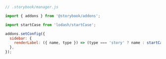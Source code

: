 ```js
// .storybook/manager.js

import { addons } from '@storybook/addons';

import startCase from 'lodash/startCase';

addons.setConfig({
  sidebar: {
    renderLabel: ({ name, type }) => (type === 'story' ? name : startCase(name)),
  },
});
```